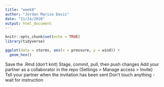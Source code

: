 ```yaml
---
title: "week8"
author: "Jordan Marisa Davis"
date: "11/24/2020"
output: html_document
---
```


```r
knitr::opts_chunk$set(echo = TRUE)
library(tidyverse)
```

```r
ggplot(data = storms, aes(x = pressure, y = wind)) +
  geom_hex()
```




Save the .Rmd (don’t knit)
Stage, commit, pull, then push changes
Add your partner as a collaborator in the repo (Settings > Manage access > Invite) 
Tell your partner when the invitation has been sent
Don’t touch anything - wait for instruction 